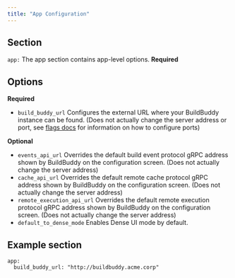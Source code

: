 ```yaml
---
title: "App Configuration"
---
```


## Section[](#section "Direct link to Section")

`app:` The app section contains app-level options. **Required**

## Options[](#options "Direct link to Options")

**Required**

* `build_buddy_url` Configures the external URL where your BuildBuddy instance can be found. (Does not actually change the server address or port, see [flags docs](/docs/config-flags) for information on how to configure ports)

**Optional**

* `events_api_url` Overrides the default build event protocol gRPC address shown by BuildBuddy on the configuration screen. (Does not actually change the server address)
* `cache_api_url` Overrides the default remote cache protocol gRPC address shown by BuildBuddy on the configuration screen. (Does not actually change the server address)
* `remote_execution_api_url` Overrides the default remote execution protocol gRPC address shown by BuildBuddy on the configuration screen. (Does not actually change the server address)
* `default_to_dense_mode` Enables Dense UI mode by default.

## Example section[](#example-section "Direct link to Example section")

```
app:
  build_buddy_url: "http://buildbuddy.acme.corp"

```